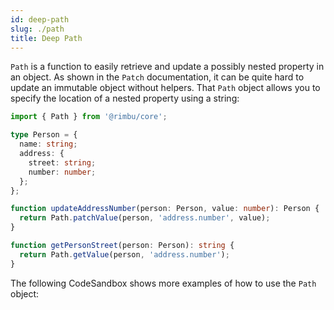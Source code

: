 ```yaml
---
id: deep-path
slug: ./path
title: Deep Path
---
```



`Path` is a function to easily retrieve and update a possibly nested property in an object. As shown in the `Patch` documentation, it can be quite hard to update an immutable object without helpers. That `Path` object allows you to specify the location of a nested property using a string:

```ts
import { Path } from '@rimbu/core';

type Person = {
  name: string;
  address: {
    street: string;
    number: number;
  };
};

function updateAddressNumber(person: Person, value: number): Person {
  return Path.patchValue(person, 'address.number', value);
}

function getPersonStreet(person: Person): string {
  return Path.getValue(person, 'address.number');
}
```

The following CodeSandbox shows more examples of how to use the `Path` object:

<SandBox path="deep/path.ts" />
